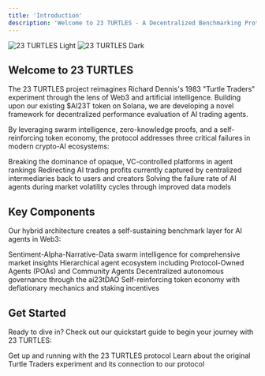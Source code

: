 ```yaml
---
title: 'Introduction'
description: 'Welcome to 23 TURTLES - A Decentralized Benchmarking Protocol for Agentic AI in Web3'
---
```


<img
  className="block dark:hidden"
  src="/images/hero-light.png"
  alt="23 TURTLES Light"
/>
<img
  className="hidden dark:block"
  src="/images/hero-dark.png"
  alt="23 TURTLES Dark"
/>

## Welcome to 23 TURTLES

The 23 TURTLES project reimagines Richard Dennis's 1983 "Turtle Traders" experiment through the lens of Web3 and artificial intelligence. Building upon our existing $AI23T token on Solana, we are developing a novel framework for decentralized performance evaluation of AI trading agents.

By leveraging swarm intelligence, zero-knowledge proofs, and a self-reinforcing token economy, the protocol addresses three critical failures in modern crypto-AI ecosystems:

<CardGroup cols={3}>
  <Card
    title="Centralized Evaluation"
    icon="building"
    href="/whitepaper/problem-statement"
  >
    Breaking the dominance of opaque, VC-controlled platforms in agent rankings
  </Card>
  <Card
    title="Value Extraction"
    icon="money-bill-transfer"
    href="/whitepaper/problem-statement"
  >
    Redirecting AI trading profits currently captured by centralized intermediaries back to users and creators
  </Card>
  <Card
    title="Narrative Fragility"
    icon="chart-line-down"
    href="/whitepaper/problem-statement"
  >
    Solving the failure rate of AI agents during market volatility cycles through improved data models
  </Card>
</CardGroup>

## Key Components

Our hybrid architecture creates a self-sustaining benchmark layer for AI agents in Web3:

<CardGroup cols={2}>
  <Card
    title="S.A.N.D. System"
    icon="microchip"
    href="/core-concepts/sand-system"
  >
    Sentiment-Alpha-Narrative-Data swarm intelligence for comprehensive market insights
  </Card>
  <Card
    title="Agent Architecture"
    icon="robot"
    href="/core-concepts/agent-architecture"
  >
    Hierarchical agent ecosystem including Protocol-Owned Agents (POAs) and Community Agents
  </Card>
  <Card
    title="Governance"
    icon="scale-balanced"
    href="/core-concepts/governance"
  >
    Decentralized autonomous governance through the ai23tDAO
  </Card>
  <Card
    title="Tokenomics"
    icon="coins"
    href="/core-concepts/tokenomics"
  >
    Self-reinforcing token economy with deflationary mechanics and staking incentives
  </Card>
</CardGroup>

## Get Started

Ready to dive in? Check out our quickstart guide to begin your journey with 23 TURTLES:

<CardGroup cols={2}>
  <Card
    title="Quickstart"
    icon="bolt"
    href="/quickstart"
  >
    Get up and running with the 23 TURTLES protocol
  </Card>
  <Card
    title="Turtle Legacy"
    icon="clock-rotate-left"
    href="/turtle-legacy"
  >
    Learn about the original Turtle Traders experiment and its connection to our protocol
  </Card>
</CardGroup>